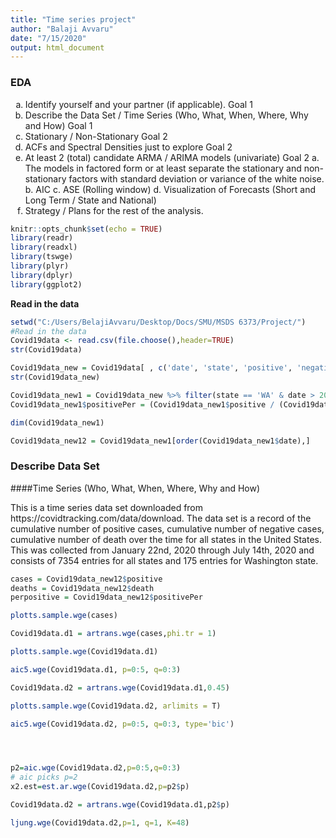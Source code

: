 ---
title: "Time series project"
author: "Balaji Avvaru"
date: "7/15/2020"
output: html_document
---
### EDA
  a.	Identify yourself and your partner (if applicable).  Goal 1
  b.	Describe the Data Set / Time Series (Who, What, When, Where, Why and How) Goal 1
  c.	Stationary / Non-Stationary Goal 2
  d.	ACFs and Spectral Densities just to explore Goal 2
  e.	At least 2 (total) candidate ARMA / ARIMA models (univariate) Goal 2
    a.	The models in factored form or at least separate the stationary and non-
        stationary factors with standard deviation or variance of the white noise.
    b.	AIC
    c.	ASE (Rolling window)
    d.	Visualization of Forecasts (Short and Long Term / State and National) 
  f.	Strategy / Plans for the rest of the analysis.


```{r setup, include=FALSE}
knitr::opts_chunk$set(echo = TRUE)
library(readr)
library(readxl)
library(tswge)
library(plyr)
library(dplyr)
library(ggplot2)
```


**Read in the data**  
```{r Read in, echo=FALSE}
setwd("C:/Users/BelajiAvvaru/Desktop/Docs/SMU/MSDS 6373/Project/")
#Read in the data
Covid19data <- read.csv(file.choose(),header=TRUE)
str(Covid19data)

Covid19data_new = Covid19data[ , c('date', 'state', 'positive', 'negative', 'death')]
str(Covid19data_new)

Covid19data_new1 = Covid19data_new %>% filter(state == 'WA' & date > 20200301)
Covid19data_new1$positivePer = (Covid19data_new1$positive / (Covid19data_new1$positive + Covid19data_new1$negative)) * 100

dim(Covid19data_new1)

Covid19data_new12 = Covid19data_new1[order(Covid19data_new1$date),]

```


### Describe Data Set  
####Time Series (Who, What, When, Where, Why and How)

This is a time series data set downloaded from https://covidtracking.com/data/download. The data set is a record of the cumulative number of positive cases, cumulative number of negative cases, cumulative number of death over the time for all states in the United States. This was collected from January 22nd, 2020 through July 14th, 2020 and consists of 7354 entries for all states and 175 entries for Washington state.

``` {r Visual}
cases = Covid19data_new12$positive
deaths = Covid19data_new12$death
perpositive = Covid19data_new12$positivePer

plotts.sample.wge(cases)

```

``` {r model}
Covid19data.d1 = artrans.wge(cases,phi.tr = 1)

plotts.sample.wge(Covid19data.d1)

aic5.wge(Covid19data.d1, p=0:5, q=0:3)

Covid19data.d2 = artrans.wge(Covid19data.d1,0.45)

plotts.sample.wge(Covid19data.d2, arlimits = T)

aic5.wge(Covid19data.d2, p=0:5, q=0:3, type='bic')




p2=aic.wge(Covid19data.d2,p=0:5,q=0:3)
# aic picks p=2
x2.est=est.ar.wge(Covid19data.d2,p=p2$p)

Covid19data.d2 = artrans.wge(Covid19data.d1,p2$p)

ljung.wge(Covid19data.d2,p=1, q=1, K=48)


```